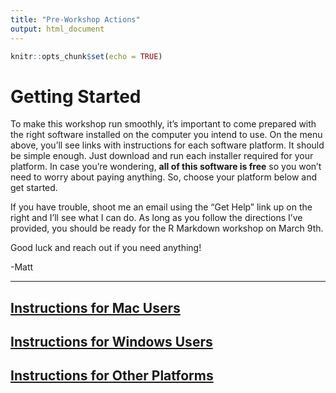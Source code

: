 ```yaml
---
title: "Pre-Workshop Actions"
output: html_document
---
```


```r
knitr::opts_chunk$set(echo = TRUE)
```

# Getting Started

To make this workshop run smoothly, it's important to come prepared with the right software installed on the computer you intend to use. On the menu above, you'll see links with instructions for each software platform. It should be simple enough. Just download and run each installer required for your platform. In case you're wondering, **all of this software is free** so you won't need to worry about paying anything. So, choose your platform below and get started.

If you have trouble, shoot me an email using the "Get Help" link up on the right and I'll see what I can do. As long as you follow the directions I've provided, you should be ready for the R Markdown workshop on March 9th.

Good luck and reach out if you need anything!

-Matt

***

## [<span class="fa fa-apple fa-fw fa-md"></span> Instructions for Mac Users](mac.html)

## [<span class="fa fa-windows fa-fw fa-md"></span> Instructions for Windows Users](windows.html)

## [<span class="fa fa-desktop fa-fw fa-md"></span> Instructions for Other Platforms](others.html)

